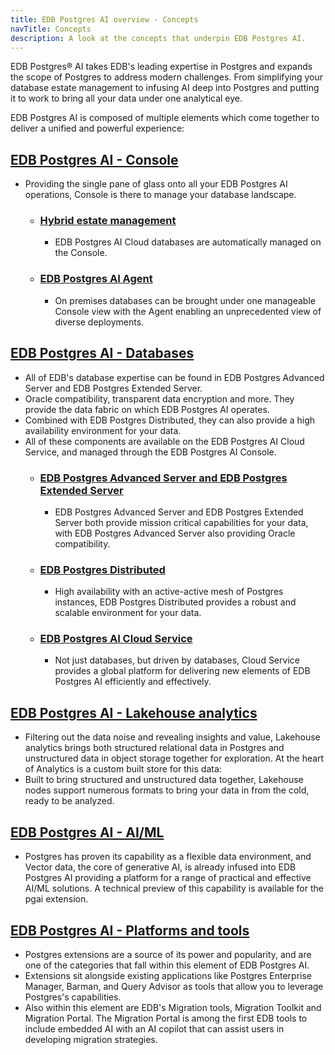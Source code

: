 ```yaml
---
title: EDB Postgres AI overview - Concepts
navTitle: Concepts
description: A look at the concepts that underpin EDB Postgres AI.
---
```


EDB Postgres® AI takes EDB's leading expertise in Postgres and expands the scope of Postgres to address modern challenges. From simplifying your database estate management to infusing AI deep into Postgres and putting it to work to bring all your data under one analytical eye.

EDB Postgres AI is composed of multiple elements which come together to deliver a unified and powerful experience:

## [EDB Postgres AI - Console](/edb-postgres-ai/console)
* Providing the single pane of glass onto all your EDB Postgres AI operations, Console is there to manage your database landscape.
    * ### [Hybrid estate management](/edb-postgres-ai/console/estate)
        * EDB Postgres AI Cloud databases are automatically managed on the Console.
    * ### [EDB Postgres AI Agent](/edb-postgres-ai/console/agent)
        * On premises databases can be brought under one manageable Console view with the Agent enabling an unprecedented view of diverse deployments.
## [EDB Postgres AI - Databases](/edb-postgres-ai/databases)
* All of EDB's database expertise can be found in EDB Postgres Advanced Server and EDB Postgres Extended Server. 
* Oracle compatibility, transparent data encryption and more. They provide the data fabric on which EDB Postgres AI operates.
* Combined with EDB Postgres Distributed, they can also provide a high availability environment for your data. 
* All of these components are available on the EDB Postgres AI Cloud Service, and managed through the EDB Postgres AI Console.
    * ### [EDB Postgres Advanced Server and EDB Postgres Extended Server](/edb-postgres-ai/databases/databases)
        * EDB Postgres Advanced Server and EDB Postgres Extended Server both provide mission critical capabilities for your data, with EDB Postgres Advanced Server also providing Oracle compatibility.
    * ### [EDB Postgres Distributed](/edb-postgres-ai/databases/options/)
        * High availability with an active-active mesh of Postgres instances, EDB Postgres Distributed provides a robust and scalable environment for your data.
    * ### [EDB Postgres AI Cloud Service](/edb-postgres-ai/databases/cloudservice)
        * Not just databases, but driven by databases, Cloud Service provides a global platform for delivering new elements of EDB Postgres AI efficiently and effectively.
##  [EDB Postgres AI - Lakehouse analytics](/edb-postgres-ai/analytics)
* Filtering out the data noise and revealing insights and value, Lakehouse analytics brings both structured relational data in Postgres and unstructured data in object storage together for exploration. At the heart of Analytics is a custom built store for this data:
* Built to bring structured and unstructured data together, Lakehouse nodes support numerous formats to bring your data in from the cold, ready to be analyzed. 
## [EDB Postgres AI - AI/ML](/edb-postgres-ai/ai-ml)
* Postgres has proven its capability as a flexible data environment, and Vector data, the core of generative AI, is already infused into EDB Postgres AI providing a platform for a range of practical and effective AI/ML solutions. A technical preview of this capability is available for the pgai extension.
## [EDB Postgres AI - Platforms and tools](/edb-postgres-ai/tools)
* Postgres extensions are a source of its power and popularity, and are one of the categories that fall within this element of EDB Postgres AI. 
* Extensions sit alongside existing applications like Postgres Enterprise Manager, Barman, and Query Advisor as tools that allow you to leverage Postgres's capabilities.
* Also within this element are EDB's Migration tools, Migration Toolkit and Migration Portal. The Migration Portal is among the first EDB tools to include embedded AI with an AI copilot that can assist users in developing migration strategies.

